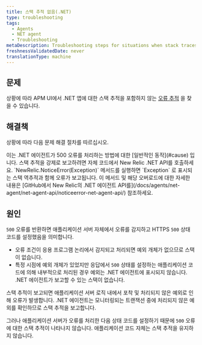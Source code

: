 ```yaml
---
title: 스택 추적 없음(.NET)
type: troubleshooting
tags:
  - Agents
  - NET agent
  - Troubleshooting
metaDescription: Troubleshooting steps for situations when stack traces are missing for error traces with your New Relic .NET app.
freshnessValidatedDate: never
translationType: machine
---
```


## 문제

상황에 따라 APM UI에서 .NET 앱에 대한 스택 추적을 포함하지 않는 [오류 추적](/docs/apm/applications-menu/error-analytics/error-analytics-manage-error-traces) 을 찾을 수 있습니다.

## 해결책

상황에 따라 다음 문제 해결 절차를 따르십시오.

<CollapserGroup>
  <Collapser
    id="500-errors"
    title="500개 오류에 대한 스택 추적 없음"
  >
    이는 .NET 에이전트가 500 오류를 처리하는 방법에 대한 [일반적인 동작](#cause) 입니다. 스택 추적을 강제로 보고하려면 자체 코드에서 New Relic .NET API를 호출하세요. `NewRelic.NoticeError(Exception)` 메서드를 실행하면 `Exception` 로 표시되는 스택 역추적과 함께 오류가 보고됩니다. 이 메서드 및 해당 오버로드에 대한 자세한 내용은 [GitHub에서 New Relic의 .NET 에이전트 API를](/docs/agents/net-agent/net-agent-api/noticeerror-net-agent-api/) 참조하세요.
  </Collapser>
</CollapserGroup>

## 원인

`500` 오류를 반환하면 애플리케이션 서버 자체에서 오류를 감지하고 HTTPS `500` 상태 코드를 설정했음을 의미합니다.

* 오류 조건이 응용 프로그램 논리에서 감지되고 처리되면 예외 개체가 없으므로 스택이 없습니다.
* 특정 시점에 예외 개체가 있었지만 응답에서 `500` 상태를 설정하는 애플리케이션 코드에 의해 내부적으로 처리된 경우 예외는 .NET 에이전트에 표시되지 않습니다. .NET 에이전트가 보고할 수 있는 스택이 없습니다.

스택 추적이 보고되면 애플리케이션 서버 로직 내에서 포착 및 처리되지 않은 예외로 인해 오류가 발생합니다. .NET 에이전트는 모니터링되는 트랜잭션 중에 처리되지 않은 예외를 확인하므로 스택 추적을 보고합니다.

그러나 애플리케이션 서버가 오류를 처리한 다음 상태 코드를 설정하기 때문에 `500` 오류에 대한 스택 추적이 나타나지 않습니다. 애플리케이션 코드 자체는 스택 추적을 유지하지 않습니다.
